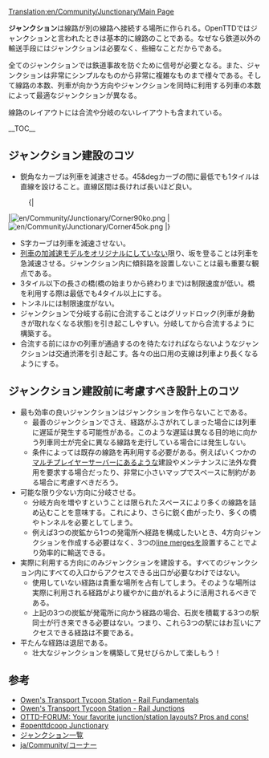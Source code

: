 [[Translation:en/Community/Junctionary/Main Page]]

{{ja/Community/Junctionary/Navigation}}

'''ジャンクション'''は線路が別の線路へ接続する場所に作られる。OpenTTDではジャンクションと言われたときは基本的に線路のことである。なぜなら鉄道以外の輸送手段にはジャンクションは必要なく、些細なことだからである。

全てのジャンクションでは鉄道事故を防ぐために信号が必要となる。また、ジャンクションは非常にシンプルなものから非常に複雑なものまで様々である。そして線路の本数、列車が向かう方向やジャンクションを同時に利用する列車の本数によって最適なジャンクションが異なる。

線路のレイアウトには合流や分岐のないレイアウトも含まれている。

__TOC__

==ジャンクション建設のコツ==

* 鋭角なカーブは列車を減速させる。45&degカーブの間に最低でも1タイルは直線を設けること。直線区間は長ければ長いほど良い。
:{|
|[[File:en/Community/Junctionary/Corner90ko.png]]
|[[File:en/Community/Junctionary/Corner45ok.png]]
|}
* S字カーブは列車を減速させない。
* [[en/Archive/Manual/Settings/Realistic acceleration|列車の加減速モデルをオリジナル]]にしていない限り、坂を登ることは列車を急減速させる。ジャンクション内に傾斜路を設置しないことは最も重要な観点である。
* 3タイル以下の長さの橋(橋の始まりから終わりまで)は制限速度が低い。橋を利用する際は最低でも4タイル以上にする。
* トンネルには制限速度がない。
* ジャンクションで分岐する前に合流することはグリッドロック(列車が身動きが取れなくなる状態)を引き起こしやすい。分岐してから合流するように構築する。
* 合流する前にほかの列車が通過するのを待たなければならないようなジャンクションは交通渋滞を引き起こす。各々の出口用の支線は列車より長くなるようにする。

==ジャンクション建設前に考慮すべき設計上のコツ==
* 最も効率の良いジャンクションはジャンクションを作らないことである。
** 最善のジャンクションでさえ、経路がふさがれてしまった場合には列車に遅延が発生する可能性がある。このような遅延は異なる目的地に向かう列車同士が完全に異なる線路を走行している場合には発生しない。
** 条件によっては既存の線路を再利用する必要がある。例えばいくつかの[[en/Manual/Multiplayer|マルチプレイヤー]]サーバーにあるような建設やメンテナンスに法外な費用を要求する場合だったり、非常に小さいマップでスペースに制約がある場合に考慮すべきだろう。
* 可能な限り少ない方向に分岐させる。
** 分岐方向を増やすということは限られたスペースにより多くの線路を詰め込むことを意味する。これにより、さらに鋭く曲がったり、多くの橋やトンネルを必要としてしまう。
** 例えば3つの炭鉱から1つの発電所へ経路を構成したいとき、4方向ジャンクションを作成する必要はなく、3つの[[en/Community/Junctionary/Line Merge|line merges]]を設置することでより効率的に輸送できる。
* 実際に利用する方向にのみジャンクションを建設する。すべてのジャンクション内にすべての入口からアクセスできる出口が必要なわけではない。
** 使用していない経路は貴重な場所を占有してしまう。そのような場所は実際に利用される経路がより緩やかに曲がれるように活用されるべきである。
** 上記の3つの炭鉱が発電所に向かう経路の場合、石炭を積載する3つの駅同士が行き来できる必要はない。つまり、これら3つの駅にはお互いにアクセスできる経路は不要である。
* 平たんな経路は退屈である。
** 壮大なジャンクションを構築して見せびらかして楽しもう！

==参考==
* [http://www.transporttycoon.net/rail Owen's Transport Tycoon Station - Rail Fundamentals]
* [http://www.transporttycoon.net/junctions Owen's Transport Tycoon Station - Rail Junctions]
* [http://www.tt-forums.net/viewtopic.php?p=251709#251709 OTTD-FORUM: Your favorite junction/station layouts? Pros and cons!]
* [http://wiki.openttdcoop.org/Junctionary #openttdcoop Junctionary]
* [[:Category:ja/Manual/Train Junctions|ジャンクション一覧]]
* [[ja/Community/コーナー]]